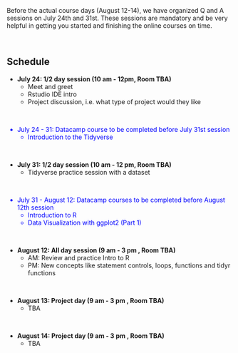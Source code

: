 <br>
<br>
<p>
Before the actual course days (August 12-14), we have organized  Q and A sessions on July 24th and 31st. These sessions are mandatory and be very helpful in getting you started and finishing the online courses on time. 

<br>
<p>


## Schedule

*  <b>July 24: 1/2 day session (10 am - 12pm, Room TBA) </b> 
    + Meet and greet 
    + Rstudio IDE intro
    + Project discussion, i.e. what type of project would they like

<br>
<font color="blue">

*  July 24 - 31: Datacamp course to be completed before July 31st session  
    + Introduction to the Tidyverse

</font>

<br>

* <b>July 31: 1/2 day session (10 am - 12 pm, Room TBA)</b>
    + Tidyverse practice session with a dataset

<br>

<font color="blue">

* July 31 - August 12: Datacamp courses to be completed before August 12th session
    + Introduction to R 
    + Data Visualization with ggplot2 (Part 1)

</font>

<br>

* <b>August 12: All day session (9 am - 3 pm , Room TBA) </b>
    + AM: Review and practice Intro to R
    + PM: New concepts like statement controls, loops, functions and tidyr functions

<br>

* <b>August 13: Project day (9 am - 3 pm , Room TBA)</b>
    + TBA

<br>

* <b>August 14: Project day (9 am - 3 pm , Room TBA)</b>
    + TBA


